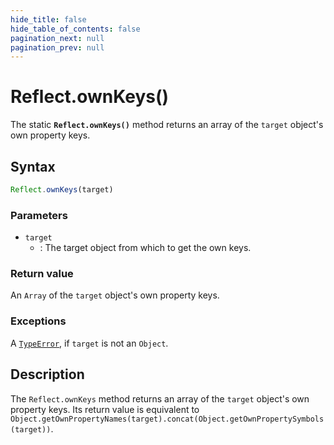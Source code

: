 ```yaml
---
hide_title: false
hide_table_of_contents: false
pagination_next: null
pagination_prev: null
---
```

# Reflect.ownKeys()

The static **`Reflect.ownKeys()`** method returns an array of
the `target` object's own property keys.

## Syntax

```js
Reflect.ownKeys(target)
```

### Parameters

- `target`
  - : The target object from which to get the own keys.

### Return value

An `Array` of the `target` object's own property
keys.

### Exceptions

A [`TypeError`](../../globals/TypeError/TypeError.md), if `target` is not an
`Object`.

## Description

The `Reflect.ownKeys` method returns an array of the
`target` object's own property keys. Its return value is
equivalent to `Object.getOwnPropertyNames(target).concat(Object.getOwnPropertySymbols(target))`.
